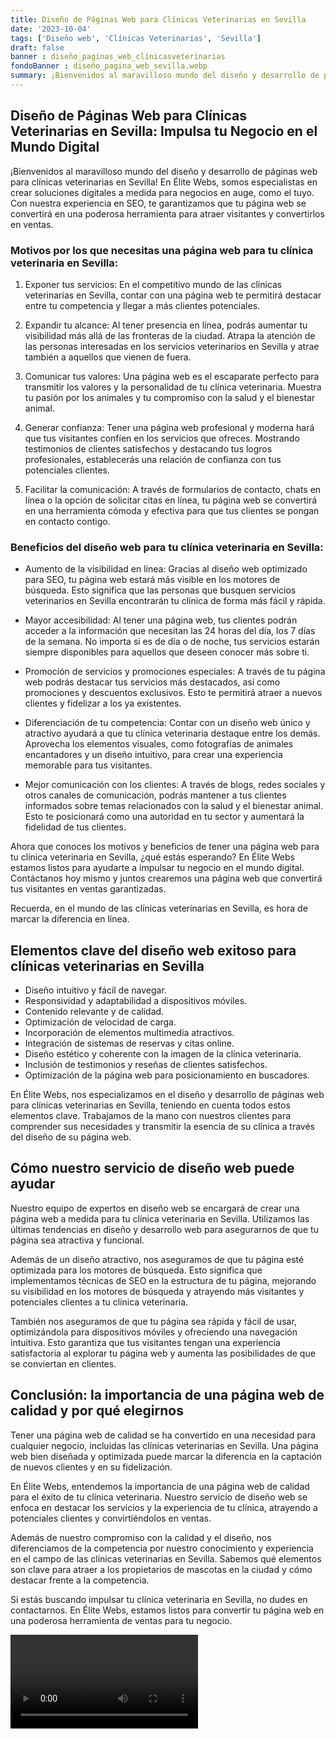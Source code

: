 ```yaml
---
title: Diseño de Páginas Web para Clínicas Veterinarias en Sevilla
date: '2023-10-04'
tags: ['Diseño web', 'Clínicas Veterinarias', 'Sevilla']
draft: false
banner : diseño_paginas_web_clínicasveterinarias
fondoBanner : diseño_pagina_web_sevilla.webp
summary: ¡Bienvenidos al maravilloso mundo del diseño y desarrollo de páginas web para clínicas veterinarias en Sevilla! En Élite Webs, somos especialistas en crear soluciones digitales a medida para negocios en auge, como el tuyo. Con nuestra experiencia en SEO, te garantizamos que tu página web se convertirá en una poderosa herramienta para atraer visitantes y convertirlos en ventas.
---
```


## Diseño de Páginas Web para Clínicas Veterinarias en Sevilla: Impulsa tu Negocio en el Mundo Digital

¡Bienvenidos al maravilloso mundo del diseño y desarrollo de páginas web para clínicas veterinarias en Sevilla! En Élite Webs, somos especialistas en crear soluciones digitales a medida para negocios en auge, como el tuyo. Con nuestra experiencia en SEO, te garantizamos que tu página web se convertirá en una poderosa herramienta para atraer visitantes y convertirlos en ventas.

### Motivos por los que necesitas una página web para tu clínica veterinaria en Sevilla:

1. Exponer tus servicios: En el competitivo mundo de las clínicas veterinarias en Sevilla, contar con una página web te permitirá destacar entre tu competencia y llegar a más clientes potenciales.

2. Expandir tu alcance: Al tener presencia en línea, podrás aumentar tu visibilidad más allá de las fronteras de la ciudad. Atrapa la atención de las personas interesadas en los servicios veterinarios en Sevilla y atrae también a aquellos que vienen de fuera.

3. Comunicar tus valores: Una página web es el escaparate perfecto para transmitir los valores y la personalidad de tu clínica veterinaria. Muestra tu pasión por los animales y tu compromiso con la salud y el bienestar animal.

4. Generar confianza: Tener una página web profesional y moderna hará que tus visitantes confíen en los servicios que ofreces. Mostrando testimonios de clientes satisfechos y destacando tus logros profesionales, establecerás una relación de confianza con tus potenciales clientes.

5. Facilitar la comunicación: A través de formularios de contacto, chats en línea o la opción de solicitar citas en línea, tu página web se convertirá en una herramienta cómoda y efectiva para que tus clientes se pongan en contacto contigo.

### Beneficios del diseño web para tu clínica veterinaria en Sevilla:

- Aumento de la visibilidad en línea: Gracias al diseño web optimizado para SEO, tu página web estará más visible en los motores de búsqueda. Esto significa que las personas que busquen servicios veterinarios en Sevilla encontrarán tu clínica de forma más fácil y rápida.

- Mayor accesibilidad: Al tener una página web, tus clientes podrán acceder a la información que necesitan las 24 horas del día, los 7 días de la semana. No importa si es de día o de noche, tus servicios estarán siempre disponibles para aquellos que deseen conocer más sobre ti.

- Promoción de servicios y promociones especiales: A través de tu página web podrás destacar tus servicios más destacados, así como promociones y descuentos exclusivos. Esto te permitirá atraer a nuevos clientes y fidelizar a los ya existentes.

- Diferenciación de tu competencia: Contar con un diseño web único y atractivo ayudará a que tu clínica veterinaria destaque entre los demás. Aprovecha los elementos visuales, como fotografías de animales encantadores y un diseño intuitivo, para crear una experiencia memorable para tus visitantes.

- Mejor comunicación con los clientes: A través de blogs, redes sociales y otros canales de comunicación, podrás mantener a tus clientes informados sobre temas relacionados con la salud y el bienestar animal. Esto te posicionará como una autoridad en tu sector y aumentará la fidelidad de tus clientes.

Ahora que conoces los motivos y beneficios de tener una página web para tu clínica veterinaria en Sevilla, ¿qué estás esperando? En Élite Webs estamos listos para ayudarte a impulsar tu negocio en el mundo digital. Contáctanos hoy mismo y juntos crearemos una página web que convertirá tus visitantes en ventas garantizadas.

Recuerda, en el mundo de las clínicas veterinarias en Sevilla, es hora de marcar la diferencia en línea.

<GifSeo />

<Cta />

## Elementos clave del diseño web exitoso para clínicas veterinarias en Sevilla

- Diseño intuitivo y fácil de navegar.
- Responsividad y adaptabilidad a dispositivos móviles.
- Contenido relevante y de calidad.
- Optimización de velocidad de carga.
- Incorporación de elementos multimedia atractivos.
- Integración de sistemas de reservas y citas online.
- Diseño estético y coherente con la imagen de la clínica veterinaria.
- Inclusión de testimonios y reseñas de clientes satisfechos.
- Optimización de la página web para posicionamiento en buscadores.

En Élite Webs, nos especializamos en el diseño y desarrollo de páginas web para clínicas veterinarias en Sevilla, teniendo en cuenta todos estos elementos clave. Trabajamos de la mano con nuestros clientes para comprender sus necesidades y transmitir la esencia de su clínica a través del diseño de su página web.

## Cómo nuestro servicio de diseño web puede ayudar

Nuestro equipo de expertos en diseño web se encargará de crear una página web a medida para tu clínica veterinaria en Sevilla. Utilizamos las últimas tendencias en diseño y desarrollo web para asegurarnos de que tu página sea atractiva y funcional.

Además de un diseño atractivo, nos aseguramos de que tu página esté optimizada para los motores de búsqueda. Esto significa que implementamos técnicas de SEO en la estructura de tu página, mejorando su visibilidad en los motores de búsqueda y atrayendo más visitantes y potenciales clientes a tu clínica veterinaria.

También nos aseguramos de que tu página sea rápida y fácil de usar, optimizándola para dispositivos móviles y ofreciendo una navegación intuitiva. Esto garantiza que tus visitantes tengan una experiencia satisfactoria al explorar tu página web y aumenta las posibilidades de que se conviertan en clientes.

## Conclusión: la importancia de una página web de calidad y por qué elegirnos

Tener una página web de calidad se ha convertido en una necesidad para cualquier negocio, incluidas las clínicas veterinarias en Sevilla. Una página web bien diseñada y optimizada puede marcar la diferencia en la captación de nuevos clientes y en su fidelización.

En Élite Webs, entendemos la importancia de una página web de calidad para el éxito de tu clínica veterinaria. Nuestro servicio de diseño web se enfoca en destacar los servicios y la experiencia de tu clínica, atrayendo a potenciales clientes y convirtiéndolos en ventas.

Además de nuestro compromiso con la calidad y el diseño, nos diferenciamos de la competencia por nuestro conocimiento y experiencia en el campo de las clínicas veterinarias en Sevilla. Sabemos qué elementos son clave para atraer a los propietarios de mascotas en la ciudad y cómo destacar frente a la competencia.

Si estás buscando impulsar tu clínica veterinaria en Sevilla, no dudes en contactarnos. En Élite Webs, estamos listos para convertir tu página web en una poderosa herramienta de ventas para tu negocio.

<Video />

<CtaBot job='Clínicas Veterinarias' city='Sevilla'/>

<Gmaps query='Sevilla+españa+maps' />